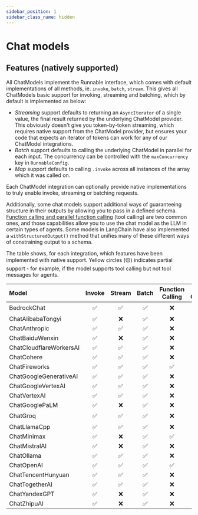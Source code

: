 ```yaml
---
sidebar_position: 1
sidebar_class_name: hidden
---
```


# Chat models

<!-- This file is autogenerated. Do not edit directly. -->
<!-- See `scripts/model-docs.table.js` for details -->

## Features (natively supported)

All ChatModels implement the Runnable interface, which comes with default implementations of all methods, ie. `invoke`, `batch`, `stream`. This gives all ChatModels basic support for invoking, streaming and batching, which by default is implemented as below:

- _Streaming_ support defaults to returning an `AsyncIterator` of a single value, the final result returned by the underlying ChatModel provider. This obviously doesn't give you token-by-token streaming, which requires native support from the ChatModel provider, but ensures your code that expects an iterator of tokens can work for any of our ChatModel integrations.
- _Batch_ support defaults to calling the underlying ChatModel in parallel for each input. The concurrency can be controlled with the `maxConcurrency` key in `RunnableConfig`.
- _Map_ support defaults to calling `.invoke` across all instances of the array which it was called on.

Each ChatModel integration can optionally provide native implementations to truly enable invoke, streaming or batching requests.

Additionally, some chat models support additional ways of guaranteeing structure in their outputs by allowing you to pass in a defined schema.
[Function calling and parallel function calling](/docs/how_to/tool_calling) (tool calling) are two common ones, and those capabilities allow you to use the chat model as the LLM in certain types of agents.
Some models in LangChain have also implemented a `withStructuredOutput()` method that unifies many of these different ways of constraining output to a schema.

The table shows, for each integration, which features have been implemented with native support. Yellow circles (🟡) indicates partial support - for example, if the model supports tool calling but not tool messages for agents.

| Model                   | Invoke | Stream | Batch | Function Calling | Tool Calling | `withStructuredOutput()` |
| :---------------------- | :----: | :----: | :---: | :--------------: | :----------: | :----------------------: |
| BedrockChat             |   ✅   |   ✅   |  ✅   |        ❌        |      🟡      |            ❌            |
| ChatAlibabaTongyi       |   ✅   |   ❌   |  ✅   |        ❌        |      ❌      |            ❌            |
| ChatAnthropic           |   ✅   |   ✅   |  ✅   |        ❌        |      ✅      |            ✅            |
| ChatBaiduWenxin         |   ✅   |   ❌   |  ✅   |        ❌        |      ❌      |            ❌            |
| ChatCloudflareWorkersAI |   ✅   |   ✅   |  ✅   |        ❌        |      ❌      |            ❌            |
| ChatCohere              |   ✅   |   ✅   |  ✅   |        ❌        |      ❌      |            ❌            |
| ChatFireworks           |   ✅   |   ✅   |  ✅   |        ✅        |      ✅      |            ❌            |
| ChatGoogleGenerativeAI  |   ✅   |   ✅   |  ✅   |        ❌        |      ❌      |            ❌            |
| ChatGoogleVertexAI      |   ✅   |   ✅   |  ✅   |        ❌        |      ❌      |            ❌            |
| ChatVertexAI            |   ✅   |   ✅   |  ✅   |        ❌        |      ✅      |            ✅            |
| ChatGooglePaLM          |   ✅   |   ❌   |  ✅   |        ❌        |      ❌      |            ❌            |
| ChatGroq                |   ✅   |   ✅   |  ✅   |        ❌        |      🟡      |            ✅            |
| ChatLlamaCpp            |   ✅   |   ✅   |  ✅   |        ❌        |      ❌      |            ❌            |
| ChatMinimax             |   ✅   |   ❌   |  ✅   |        ✅        |      ❌      |            ❌            |
| ChatMistralAI           |   ✅   |   ❌   |  ✅   |        ❌        |      ✅      |            ✅            |
| ChatOllama              |   ✅   |   ✅   |  ✅   |        ❌        |      ❌      |            ❌            |
| ChatOpenAI              |   ✅   |   ✅   |  ✅   |        ✅        |      ✅      |            ✅            |
| ChatTencentHunyuan      |   ✅   |   ✅   |  ✅   |        ❌        |      ❌      |            ❌            |
| ChatTogetherAI          |   ✅   |   ✅   |  ✅   |        ❌        |      ❌      |            ❌            |
| ChatYandexGPT           |   ✅   |   ❌   |  ✅   |        ❌        |      ❌      |            ❌            |
| ChatZhipuAI             |   ✅   |   ❌   |  ✅   |        ❌        |      ❌      |            ❌            |

